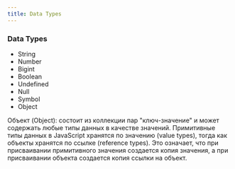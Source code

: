 ```yaml
---
title: Data Types
---
```


### Data Types

- String
- Number
- Bigint
- Boolean
- Undefined
- Null
- Symbol
- Object

Объект (Object): состоит из коллекции пар "ключ-значение" и может содержать любые типы данных в качестве значений. Примитивные типы данных в JavaScript хранятся по значению (value types), тогда как объекты хранятся по ссылке (reference types). Это означает, что при присваивании примитивного значения создается копия значения, а при присваивании объекта создается копия ссылки на объект.

